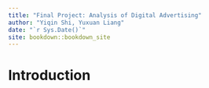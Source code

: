 ```yaml
--- 
title: "Final Project: Analysis of Digital Advertising"
author: "Yiqin Shi, Yuxuan Liang"
date: "`r Sys.Date()`"
site: bookdown::bookdown_site
---
```


# Introduction

